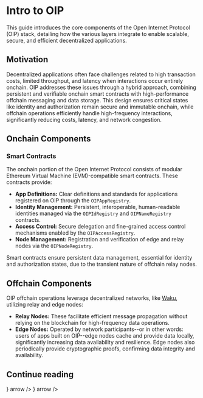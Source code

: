 
# Intro to OIP

This guide introduces the core components of the Open Internet Protocol (OIP) stack, detailing how the various layers integrate to enable scalable, secure, and efficient decentralized applications.

## Motivation
Decentralized applications often face challenges related to high transaction costs, limited throughput, and latency when interactions occur entirely onchain. OIP addresses these issues through a hybrid approach, combining persistent and verifiable onchain smart contracts with high-performance offchain messaging and data storage. This design ensures critical states like identity and authorization remain secure and immutable onchain, while offchain operations efficiently handle high-frequency interactions, significantly reducing costs, latency, and network congestion.

## Onchain Components

### Smart Contracts

The onchain portion of the Open Internet Protocol consists of modular Ethereum Virtual Machine (EVM)-compatible smart contracts. These contracts provide:

- **App Definitions:** Clear definitions and standards for applications registered on OIP through the `OIPAppRegistry`.
- **Identity Management:** Persistent, interoperable, human-readable identities managed via the `OIPIdRegistry` and `OIPNameRegistry` contracts.
- **Access Control:** Secure delegation and fine-grained access control mechanisms enabled by the `OIPAccessRegistry`.
- **Node Management:** Registration and verification of edge and relay nodes via the `OIPNodeRegistry`.

Smart contracts ensure persistent data management, essential for identity and authorization states, due to the transient nature of offchain relay nodes.

## Offchain Components

OIP offchain operations leverage decentralized networks, like [Waku](/networking-layer/waku), utilizing relay and edge nodes:

- **Relay Nodes:** These facilitate efficient message propagation without relying on the blockchain for high-frequency data operations.
- **Edge Nodes:** Operated by network participants--or in other words: users of apps built on OIP--edge nodes cache and provide data locally, significantly increasing data availability and resilience. Edge nodes also periodically provide cryptographic proofs, confirming data integrity and availability.

## Continue reading
 <Cards>
  <Cards.Card
    title="Smart Contracts"
    href="/stack/smart-contracts"
    icon={<IconFiles />}
    arrow
  />
  <Cards.Card
    title="Offchain Nodes"
    href="/stack/nodes/relay"
    icon={<IconSatellite />}
    arrow
  />
</Cards>